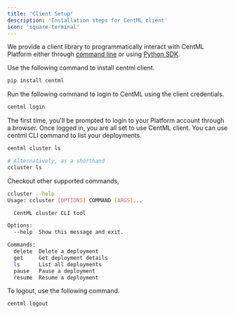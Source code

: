 ```yaml
---
title: 'Client Setup'
description: 'Installation steps for CentML client'
icon: 'square-terminal'
---
```


We provide a client library to programmatically interact with CentML Platform either through [command line](/resources/cli) or using [Python SDK](/resources/sdk).

Use the following command to install centml client.

```bash
pip install centml
```

Run the following command to login to CentML using the client credentials.

```bash
centml login
```

The first time, you'll be prompted to login to your Platform account through a browser. Once logged in, you are all set to use CentML client. You can use centml CLI command to list your deployments.

```bash
centml cluster ls

# Alternatively, as a shorthand
ccluster ls
```

Checkout other supported commands,
```bash
ccluster --help
Usage: ccluster [OPTIONS] COMMAND [ARGS]...

  CentML cluster CLI tool

Options:
  --help  Show this message and exit.

Commands:
  delete  Delete a deployment
  get     Get deployment details
  ls      List all deployments
  pause   Pause a deployment
  resume  Resume a deployment
```

To logout, use the following command.

```bash
centml logout
```
